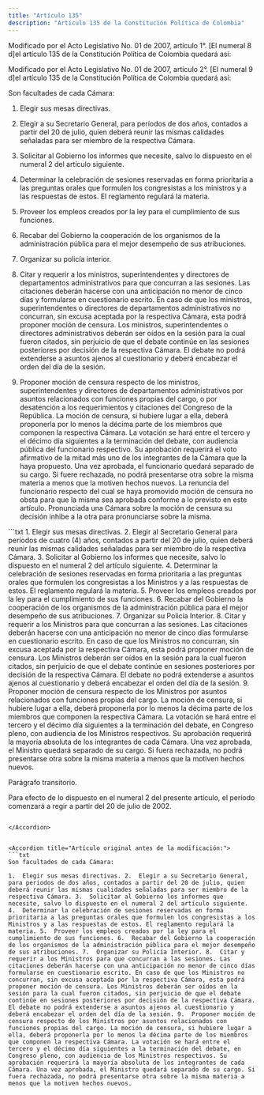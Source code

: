 ```yaml
---
title: "Artículo 135"
description: "Artículo 135 de la Constitución Política de Colombia"
---
```

<Warning>Modificado por el Acto Legislativo No. 01 de 2007, artículo 1°. [El numeral 8 d]el artículo 135 de la Constitución Política de Colombia quedará así:</Warning>

<Warning>Modificado por el Acto Legislativo No. 01 de 2007, artículo 2°. [El numeral 9 d]el artículo 135 de la Constitución Política de Colombia quedará así:</Warning>

Son facultades de cada Cámara:

1. Elegir sus mesas directivas.
2. Elegir a su Secretario General, para períodos de dos años, contados a partir del 20 de julio, quien deberá reunir las mismas calidades señaladas para ser miembro de la respectiva Cámara.
3. Solicitar al Gobierno los informes que necesite, salvo lo dispuesto en el numeral 2 del artículo siguiente.
4. Determinar la celebración de sesiones reservadas en forma prioritaria a las preguntas orales que formulen los congresistas a los ministros y a las respuestas de estos. El reglamento regulará la materia.
5. Proveer los empleos creados por la ley para el cumplimiento de sus funciones.
6. Recabar del Gobierno la cooperación de los organismos de la administración pública para el mejor desempeño de sus atribuciones.
7. Organizar su policía interior.


8. Citar y requerir a los ministros, superintendentes y directores de departamentos administrativos para que concurran a las sesiones. Las citaciones deberán hacerse con una anticipación no menor de cinco días y formularse en cuestionario escrito. En caso de que los ministros, superintendentes o directores de departamentos administrativos no concurran, sin excusa aceptada por la respectiva Cámara, esta podrá proponer moción de censura. Los ministros, superintendentes o directores administrativos deberán ser oídos en la sesión para la cual fueron citados, sin perjuicio de que el debate continúe en las sesiones posteriores por decisión de la respectiva Cámara. El debate no podrá extenderse a asuntos ajenos al cuestionario y deberá encabezar el orden del día de la sesión.

9. Proponer moción de censura respecto de los ministros, superintendentes y directores de departamentos administrativos por asuntos relacionados con funciones propias del cargo, o por desatención a los requerimientos y citaciones del Congreso de la República. La moción de censura, si hubiere lugar a ella, deberá proponerla por lo menos la décima parte de los miembros que componen la respectiva Cámara. La votación se hará entre el tercero y el décimo día siguientes a la terminación del debate, con audiencia pública del funcionario respectivo. Su aprobación requerirá el voto afirmativo de la mitad más uno de los integrantes de la Cámara que la haya propuesto. Una vez aprobada, el funcionario quedará separado de su cargo. Si fuere rechazada, no podrá presentarse otra sobre la misma materia a menos que la motiven hechos nuevos. La renuncia del funcionario respecto del cual se haya promovido moción de censura no obsta para que la misma sea aprobada conforme a lo previsto en este artículo. Pronunciada una Cámara sobre la moción de censura su decisión inhibe a la otra para pronunciarse sobre la misma.


<Accordion title="Artículo Modificado por el Acto Legislativo No. 01 de 2003, artículo 7°. Facultades de las Cámaras. [El numeral 2, del artículo 135 de] la Constitución Política quedará así:">
```txt
1.  Elegir sus mesas directivas. 2.  Elegir al Secretario General para
períodos de cuatro (4) años, contados a partir del 20 de julio, quien
deberá reunir las mismas calidades señaladas para ser miembro de la
respectiva Cámara. 3.  Solicitar al Gobierno los informes que
necesite, salvo lo dispuesto en el numeral 2 del artículo siguiente.
4.  Determinar la celebración de sesiones reservadas en forma
prioritaria a las preguntas orales que formulen los congresistas a los
Ministros y a las respuestas de estos. El reglamento regulará la
materia. 5.  Proveer los empleos creados por la ley para el
cumplimiento de sus funciones. 6.  Recabar del Gobierno la cooperación
de los organismos de la administración pública para el mejor desempeño
de sus atribuciones. 7.  Organizar su Policía Interior. 8.  Citar y
requerir a los Ministros para que concurran a las sesiones. Las
citaciones deberán hacerse con una anticipación no menor de cinco días
formularse en cuestionario escrito. En caso de que los Ministros no
concurran, sin excusa aceptada por la respectiva Cámara, esta podrá
proponer moción de censura. Los Ministros deberán ser oídos en la
sesión para la cual fueron citados, sin perjuicio de que el debate
continúe en sesiones posteriores por decisión de la respectiva Cámara.
El debate no podrá extenderse a asuntos ajenos al cuestionario y
deberá encabezar el orden del día de la sesión. 9.  Proponer moción de
censura respecto de los Ministros por asuntos relacionados con
funciones propias del cargo. La moción de censura, si hubiere lugar a
ella, deberá proponerla por lo menos la décima parte de los miembros
que componen la respectiva Cámara. La votación se hará entre el
tercero y el décimo día siguientes a la terminación del debate, en
Congreso pleno, con audiencia de los Ministros respectivos. Su
aprobación requerirá la mayoría absoluta de los integrantes de cada
Cámara. Una vez aprobada, el Ministro quedará separado de su cargo. Si
fuera rechazada, no podrá presentarse otra sobre la misma materia a
menos que la motiven hechos nuevos.

Parágrafo transitorio.

Para efecto de lo dispuesto en el numeral 2 del presente artículo, el
período comenzará a regir a partir del 20 de julio de 2002.
```

</Accordion>


<Accordion title="Artículo original antes de la modificación:">
```txt
Son facultades de cada Cámara:

1.  Elegir sus mesas directivas. 2.  Elegir a su Secretario General,
para periodos de dos años, contados a partir del 20 de julio, quien
deberá reunir las mismas cualidades señaladas para ser miembro de la
respectiva Cámara. 3.  Solicitar al Gobierno los informes que
necesite, salvo lo dispuesto en el numeral 2 del artículo siguiente.
4.  Determinar la celebración de sesiones reservadas en forma
prioritaria a las preguntas orales que formulen los congresistas a los
Ministros y a las respuestas de estos. El reglamento regulará la
materia. 5.  Proveer los empleos creados por la ley para el
cumplimiento de sus funciones. 6.  Recabar del Gobierno la cooperación
de los organismos de la administración pública para el mejor desempeño
de sus atribuciones. 7.  Organizar su Policía Interior. 8.  Citar y
requerir a los Ministros para que concurran a las sesiones. Las
citaciones deberán hacerse con una anticipación no menor de cinco días
formularse en cuestionario escrito. En caso de que los Ministros no
concurran, sin excusa aceptada por la respectiva Cámara, esta podrá
proponer moción de censura. Los Ministros deberán ser oídos en la
sesión para la cual fueron citados, sin perjuicio de que el debate
continúe en sesiones posteriores por decisión de la respectiva Cámara.
El debate no podrá extenderse a asuntos ajenos al cuestionario y
deberá encabezar el orden del día de la sesión. 9.  Proponer moción de
censura respecto de los Ministros por asuntos relacionados con
funciones propias del cargo. La moción de censura, si hubiere lugar a
ella, deberá proponerla por lo menos la décima parte de los miembros
que componen la respectiva Cámara. La votación se hará entre el
tercero y el décimo día siguientes a la terminación del debate, en
Congreso pleno, con audiencia de los Ministros respectivos. Su
aprobación requerirá la mayoría absoluta de los integrantes de cada
Cámara. Una vez aprobada, el Ministro quedará separado de su cargo. Si
fuera rechazada, no podrá presentarse otra sobre la misma materia a
menos que la motiven hechos nuevos.
```
</Accordion>